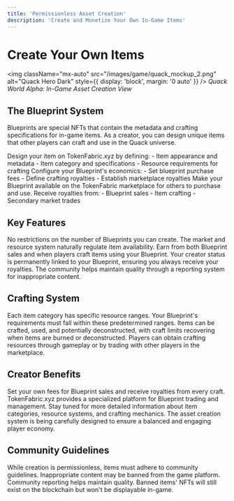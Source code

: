 ```yaml
---
title: 'Permissionless Asset Creation'
description: 'Create and Monetize Your Own In-Game Items'
---
```


# Create Your Own Items

<img
  className="mx-auto"
  src="/images/game/quack_mockup_2.png"
  alt="Quack Hero Dark"
  style={{ display: 'block', margin: '0 auto' }}
/>
*Quack World Alpha: In-Game Asset Creation View*

## The Blueprint System

Blueprints are special NFTs that contain the metadata and crafting specifications for in-game items. As a creator, you can design unique items that other players can craft and use in the Quack universe.

<Steps>
  <Step title="Create Your Blueprint">
    Design your item on TokenFabric.xyz by defining:
    - Item appearance and metadata
    - Item category and specifications
    - Resource requirements for crafting
  </Step>
  <Step title="Set Your Terms">
    Configure your Blueprint's economics:
    - Set blueprint purchase fees
    - Define crafting royalties
    - Establish marketplace royalties
  </Step>
  <Step title="List on TokenFabric">
    Make your Blueprint available on the TokenFabric marketplace for others to purchase and use.
  </Step>
  <Step title="Earn Continuously">
    Receive royalties from:
    - Blueprint sales
    - Item crafting
    - Secondary market trades
  </Step>
</Steps>

## Key Features

<CardGroup>
  <Card title="Permissionless Creation" icon="unlock">
    No restrictions on the number of Blueprints you can create. The market and resource system naturally regulate item availability.
  </Card>
  <Card title="Dual Revenue Streams" icon="money-bill-trend-up">
    Earn from both Blueprint sales and when players craft items using your Blueprint.
  </Card>
  <Card title="True Ownership" icon="certificate">
    Your creator status is permanently linked to your Blueprint, ensuring you always receive your royalties.
  </Card>
  <Card title="Community Driven" icon="users">
    The community helps maintain quality through a reporting system for inappropriate content.
  </Card>
</CardGroup>

## Crafting System

<AccordionGroup>
  <Accordion icon="hammer" title="Resource Requirements">
    Each item category has specific resource ranges. Your Blueprint's requirements must fall within these predetermined ranges.
  </Accordion>
  <Accordion icon="recycle" title="Item Lifecycle">
    Items can be crafted, used, and potentially deconstructed, with craft limits recovering when items are burned or deconstructed.
  </Accordion>
  <Accordion icon="shop" title="Resource Market">
    Players can obtain crafting resources through gameplay or by trading with other players in the marketplace.
  </Accordion>
</AccordionGroup>

## Creator Benefits

<CardGroup>
  <Card title="Flexible Monetization" icon="coins">
    Set your own fees for Blueprint sales and receive royalties from every craft.
  </Card>
  <Card title="Dedicated Marketplace" icon="store">
    TokenFabric.xyz provides a specialized platform for Blueprint trading and management.
  </Card>
</CardGroup>

<Note>
  Stay tuned for more detailed information about item categories, resource systems, and crafting mechanics. The asset creation system is being carefully designed to ensure a balanced and engaging player economy.
</Note>

## Community Guidelines

<AccordionGroup>
  <Accordion icon="shield" title="Content Standards">
    While creation is permissionless, items must adhere to community guidelines. Inappropriate content may be banned from the game platform.
  </Accordion>
  <Accordion icon="scale-balanced" title="Moderation">
    Community reporting helps maintain quality. Banned items' NFTs will still exist on the blockchain but won't be displayable in-game.
  </Accordion>
</AccordionGroup>
